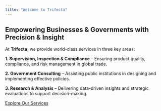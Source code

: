 ```yaml
---
title: "Welcome to Trifecta"
---
```


::: lang-en
# **Empowering Businesses & Governments with Precision & Insight**

At **Trifecta**, we provide world-class services in three key areas:

**1. Supervision, Inspection & Compliance** – Ensuring product quality, compliance, and risk management in global trade.\

**2. Government Consulting** – Assisting public institutions in designing and implementing effective policies.\

**3. Research & Analysis** – Delivering data-driven insights and strategic evaluations to support decision-making.

[Explore Our Services](services.qmd)
:::

::: {.lang-es style="display: none;"}
# **Empoderando Empresas y Gobiernos con Precisión y Conocimiento**

En **Trifecta**, ofrecemos servicios de primer nivel en tres áreas clave:

**1. Supervisión, Inspección y Cumplimiento** – Garantizando la calidad de los productos, el cumplimiento normativo y la gestión de riesgos en el comercio internacional.\

**2. Consultoría para Gobiernos** – Apoyando a instituciones públicas en el diseño e implementación de políticas efectivas.\

**3. Investigación y Análisis** – Proporcionando conocimientos basados en datos y evaluaciones estratégicas para respaldar la toma de decisiones.

[Explora Nuestros Servicios](services.qmd)
:::

<script>
document.addEventListener("DOMContentLoaded", function() {
    const langEnButton = document.getElementById("lang-en");
    const langEsButton = document.getElementById("lang-es");

    langEnButton.addEventListener("click", function(event) {
        event.preventDefault();
        document.querySelectorAll('.lang-en').forEach(el => el.style.display = 'block');
        document.querySelectorAll('.lang-es').forEach(el => el.style.display = 'none');
    });

    langEsButton.addEventListener("click", function(event) {
        event.preventDefault();
        document.querySelectorAll('.lang-en').forEach(el => el.style.display = 'none');
        document.querySelectorAll('.lang-es').forEach(el => el.style.display = 'block');
    });
});
</script>
